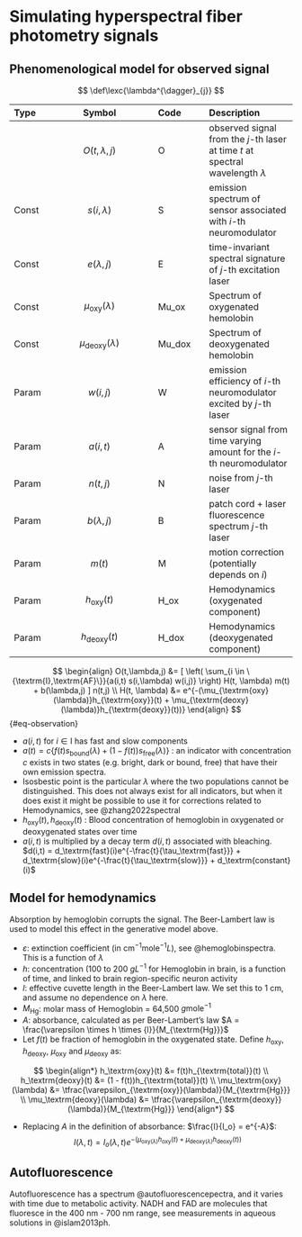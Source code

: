 # Simulating hyperspectral fiber photometry signals

## Phenomenological model for observed signal
$$
\def\lexc{\lambda^{\dagger}_{j}}
$$

|Type  | Symbol              | Code     | Description     |
|:-----|:-------------------:|:---------|:----------------|
|      | $O(t,\lambda,j)$    | O        | observed signal from the $j$-th laser at time $t$ at spectral wavelength $\lambda$  | 
|Const | $s(i,\lambda)$      | S        | emission spectrum of sensor associated with $i$-th neuromodulator                   | 
|Const | $e(\lambda,j)$      | E        | time-invariant spectral signature of $j$-th excitation laser                        | 
|Const | $\mu_\textrm{oxy}(\lambda)$   | Mu_ox  | Spectrum of oxygenated hemolobin                                            |
|Const | $\mu_\textrm{deoxy}(\lambda)$ | Mu_dox | Spectrum of deoxygenated hemolobin                                          |
|Param | $w(i,j)$              | W        | emission efficiency of $i$-th neuromodulator excited by $j$-th laser              | 
|Param | $a(i,t)$              | A        | sensor signal from time varying amount for the $i$-th neuromodulator              | 
|Param | $n(t,j)$              | N        | noise from $j$-th laser                                                           | 
|Param | $b(\lambda,j)$        | B        | patch cord + laser fluorescence spectrum $j$-th laser                             | 
|Param | $m(t)$                | M        | motion correction (potentially depends on $i$)                                    | 
|Param | $h_\textrm{oxy}(t)$   | H_ox     | Hemodynamics (oxygenated component)                                               |
|Param | $h_\textrm{deoxy}(t)$ | H_dox    | Hemodynamics (deoxygenated component)                                             |


$$
\begin{align}
O(t,\lambda,j) &= [ \left( \sum_{i \in \{\textrm{I},\textrm{AF}\}}{a(i,t) s(i,\lambda) w(i,j)} \right) H(t, \lambda) m(t) + b(\lambda,j) ] n(t,j) \\
H(t, \lambda) &= e^{-(\mu_{\textrm{oxy}(\lambda)}h_{\textrm{oxy}}(t) + \mu_{\textrm{deoxy}(\lambda)}h_{\textrm{deoxy}}(t))}
\end{align}
$${#eq-observation}

- $a(i,t)$ for  $i \in \textrm{I}$ has fast and slow components
- $a(t) = c\{f(t)s_\textrm{bound}(\lambda) + (1-f(t))s_\textrm{free}(\lambda)\}$ : an indicator with concentration $c$ exists in two states (e.g. bright, dark or bound, free) that have their own emission spectra.
- Isosbestic point is the particular $\lambda$ where the two populations cannot be distinguished. This does not always exist for all indicators, but when it does exist it might be possible to use it for corrections related to Hemodynamics, see @zhang2022spectral
- $h_{\textrm{oxy}}(t), h_{\textrm{deoxy}}(t)$ : Blood concentration of hemoglobin in oxygenated or deoxygenated states over time
- $a(i,t)$ is multiplied by a decay term $d(i,t)$ associated with bleaching. $d(i,t) = d_\textrm{fast}(i)e^{-\frac{t}{\tau_\textrm{fast}}} + d_\textrm{slow}(i)e^{-\frac{t}{\tau_\textrm{slow}}} + d_\textrm{constant}(i)$


## Model for hemodynamics

Absorption by hemoglobin corrupts the signal. The Beer-Lambert law is used to model this effect in the generative model above.

 - $\varepsilon$: extinction coefficient (in $\textrm{cm}^{-1}\textrm{mole}^{-1}{L}$), see @hemoglobinspectra. This is a function of $\lambda$ 
 - $h$: concentration (100 to 200 $gL^{-1}$ for Hemoglobin in brain, is a function of time, and linked to brain region-specific neuron activity
 - $l$: effective cuvette length in the Beer-Lambert law. We set this to 1 $\textrm{cm}$, and assume no dependence on $\lambda$ here. 
 - $M_{\textrm{Hg}}$: molar mass of Hemoglobin = 64,500 $g\textrm{mole}^{-1}$
 - $A$: absorbance, calculated as per Beer-Lambert's law $A = \frac{\varepsilon \times h \times {l}}{M_{\textrm{Hg}}}$
 - Let $f(t)$ be fraction of hemoglobin in the oxygenated state. Define $h_{\textrm{oxy}}$, $h_{\textrm{deoxy}}$, $\mu_\textrm{oxy}$ and $\mu_\textrm{deoxy}$ as:


$$
\begin{align*}
h_\textrm{oxy}(t) &= f(t)h_{\textrm{total}}(t) \\
h_\textrm{deoxy}(t) &= (1 - f(t))h_{\textrm{total}}(t) \\
\mu_\textrm{oxy}(\lambda) &= \tfrac{\varepsilon_{\textrm{oxy}}(\lambda)}{M_{\textrm{Hg}}} \\
\mu_\textrm{deoxy}(\lambda) &= \tfrac{\varepsilon_{\textrm{deoxy}}(\lambda)}{M_{\textrm{Hg}}}
\end{align*}
$$

 - Replacing $A$ in the definition of absorbance: $\frac{I}{I_o} = e^{-A}$: 
$$
I(\lambda, t) = I_o(\lambda, t) e^{-(\mu_{\textrm{oxy}(\lambda)}h_{\textrm{oxy}}(t) + \mu_{\textrm{deoxy}(\lambda)}h_{\textrm{deoxy}}(t))}
$$

## Autofluorescence

Autofluorescence has a spectrum @autofluorescencepectra, and it varies with time due to metabolic activity. NADH and FAD are molecules that fluoresce in the 400 nm - 700 nm range, see measurements in aqueous solutions in @islam2013ph.

